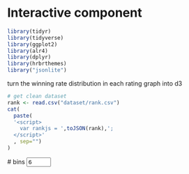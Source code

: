 # Interactive component


```r
library(tidyr)
library(tidyverse)
library(ggplot2)
library(alr4)
library(dplyr)
library(hrbrthemes)
library("jsonlite")
```

turn the winning rate distribution in each rating graph into d3
```r
# get clean dataset
rank <- read.csv("dataset/rank.csv")
cat(
  paste(
  '<script>
    var rankjs = ',toJSON(rank),';
  </script>'
  , sep="")
)
```
<script src="https://d3js.org/d3.v4.min.js"></script>
<div id="plot"></div>
<p>
  <label># bins</label>
  <input type="number" min="1" max="20" step="3" value="6" id="nBin">
</p>

<script>

// Create svg and initial bars

  var w = 500;
  var h = 400;
  var margin = {top: 25, right: 0, bottom: 25, left: 25};
  var innerWidth = w - margin.left - margin.right;
  var innerHeight = h - margin.top - margin.bottom;
  var dur = 500;

  var svg = d3.select("body")
    .append("svg")
      .attr("width", w)
      .attr("height", h);

  svg.append("rect")
      .attr("x", 0)
      .attr("y", 0)
      .attr("width", w)
      .attr("height", h)
      .attr("fill", "lightblue");

  var bardata = [300, 100, 150, 220, 70, 270]
      .map((value, key) => ({key, value}));
  var xScale = d3.scaleBand()
      .domain(d3.range(bardata.length))
      .range([0, innerWidth])
      .paddingInner(.1);

  var yScale = d3.scaleLinear()
      .domain([0, d3.max(bardata, d => d.value)])
      .range([innerHeight, 0]);

  var xAxis = d3.axisBottom()
      .scale(xScale);

  var yAxis = d3.axisLeft()
      .scale(yScale);

  var bars = svg.append("g")
      .attr("id", "plot")
      .attr("transform", `translate (${margin.left}, ${margin.top})`)
    .selectAll("rect")
      .data(bardata, d => d.key);

  bars.enter().append("rect")
      .attr("class", "bar")
      .attr("x", (d, i) => xScale(i))
      .attr("y", d => yScale(d.value))
      .attr("width", xScale.bandwidth())
      .attr("height", d => innerHeight - yScale(d.value))
      .attr("fill","blue");

  svg.append("g")
      .attr("class", "xAxis")
      .attr("transform", `translate (${margin.left}, ${h - margin.bottom})`)
      .call(xAxis);

  svg.append("g")
      .attr("class", "yAxis")
      .attr("transform", `translate (${margin.left}, ${margin.top})`)
      .call(yAxis);

// General Update Pattern

  function update(data, exitpos) {

    xScale.domain(d3.range(data.length));

    yScale.domain([0, d3.max(data, d => d.value)]);

    var bars = svg.select("#plot")
         .selectAll("rect")
        .data(data, d => d.key);

    bars.enter().append("rect")
        .attr("x", w)
        .attr("y", d => yScale(d.value))
        .attr("width", xScale.bandwidth())
        .attr("height", d => innerHeight - yScale(d.value))
        .attr("fill", "blue")
      .merge(bars)
        .transition()
        .duration(dur)
        .ease(d3.easeLinear)
        .attr("x", (d, i) => xScale(i))
        .attr("y", d => yScale(d.value))
        .attr("width", xScale.bandwidth())
        .attr("height", d => innerHeight - yScale(d.value))

    bars.exit()
      .transition()
        .duration(dur)
        .attr("x", exitpos)
        .remove();

    svg.select(".xAxis")
      .transition()
        .duration(dur)
        .ease(d3.easeLinear)
        .call(xAxis);

    svg.select(".yAxis")
      .transition()
        .duration(dur)
        .ease(d3.easeLinear)
        .call(yAxis);

  }

      d3.selectAll("p")
        .on("click", function () {

      var paraID = d3.select(this).attr("id");

      if (paraID == "add") {
          var newvalue = Math.floor(Math.random()*400);
          if (bardata.length == 0) {var newkey = 0;}
          else {var newkey = bardata[bardata.length-1].key + 1;}
          bardata.push({key: newkey, value: newvalue } );
      } else if (paraID == "remove_left") {
          bardata.shift();
          var exitpos = -xScale.bandwidth();
      } else {
          bardata.pop();
          var exitpos = w;
      };

      update(bardata, exitpos);

    });

    
</script>